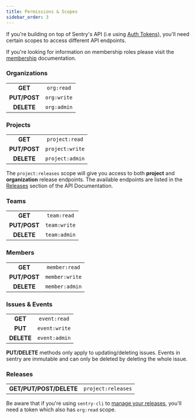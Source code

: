 ```yaml
---
title: Permissions & Scopes
sidebar_order: 3
---
```


If you're building on top of Sentry's API (i.e using [Auth Tokens](/api/auth/)), you'll need certain scopes to access
different API endpoints.

If you're looking for information on membership roles please visit the
[membership](/product/accounts/membership/) documentation.

### Organizations

|              |             |
| :----------: | :---------: |
|   **GET**    | `org:read`  |
| **PUT/POST** | `org:write` |
|  **DELETE**  | `org:admin` |

### Projects

|              |                 |
| :----------: | :-------------: |
|   **GET**    | `project:read`  |
| **PUT/POST** | `project:write` |
|  **DELETE**  | `project:admin` |

<Alert level="warning" title="Note">

The `project:releases` scope will give you access to both **project**
and **organization** release endpoints. The available endpoints are listed in the
[Releases](/api/releases/) section of the API Documentation.

</Alert>

### Teams

|              |              |
| :----------: | :----------: |
|   **GET**    | `team:read`  |
| **PUT/POST** | `team:write` |
|  **DELETE**  | `team:admin` |

### Members

|              |                |
| :----------: | :------------: |
|   **GET**    | `member:read`  |
| **PUT/POST** | `member:write` |
|  **DELETE**  | `member:admin` |

### Issues & Events

|            |               |
| :--------: | :-----------: |
|  **GET**   | `event:read`  |
|  **PUT**   | `event:write` |
| **DELETE** | `event:admin` |

<Alert level="warning" title="Note">

**PUT/DELETE** methods only apply to updating/deleting issues.
Events in sentry are immutable and can only be deleted by deleting the whole issue.

</Alert>

### Releases

|                         |                    |
| :---------------------: | :----------------: |
| **GET/PUT/POST/DELETE** | `project:releases` |

<Alert level="warning" title="Note">

Be aware that if you're using `sentry-cli` to [manage your releases](/product/cli/releases/), you'll need a token which also has `org:read` scope.

</Alert>
